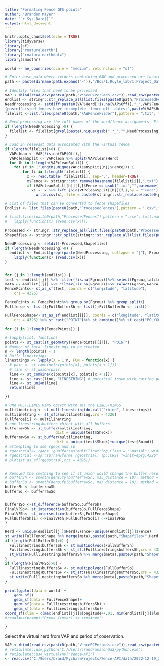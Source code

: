 ```yaml
---
title: "Formating Fence GPS points"
author: "Brandon Mayer"
date: "`r Sys.Date()`"
output: html_document
---
```


```r
knitr::opts_chunk$set(echo = TRUE)
library(tidyverse)
library(sf)
library("rnaturalearth")
library("rnaturalearthdata")
library(smoothr)

world <- ne_countries(scale = "medium", returnclass = "sf")
```

```r
# Enter base path where folders containing RAW and processed are located
path <- paste(dirname(path.expand('~')),"/Box/1.Ruyle_lab/1.Project_Data/Virtual Fencing/", sep="")

# Identify files that need to be processed
VAP <-rbind(read_csv(paste0(path,"VencePCPeriods.csv")),read_csv(paste0(path,"VenceSPPeriods.csv"))) # fences with meta data
endlist <- stringr::str_replace_all(list.files(paste0(path,"ProcessedFences"),pattern = ".csv"),".csv","") # file names of Processed
NeedProcessing <- setdiff(paste0(VAP$Herd[!is.na(VAP$Off)],"_",VAP$Fence[!is.na(VAP$Off)]),endlist)
(paste("Listed fences have incomplete `fence off` dates:",paste0(VAP$Herd[is.na(VAP$Off)],"_",VAP$Fence[is.na(VAP$Off)])))
filelist <-list.files(paste0(path,"RAWFenceFolder"),pattern = ".txt", full.names = T, all.files = TRUE, recursive = TRUE); filenames <- stringr::str_replace_all(basename(filelist),".txt","") # filenames in RAW folder

# Need processing are the full names of the herd/fence assignments. Filenames are the available fences we can use
if (length(NeedProcessing)>0) {
  filelist <- filelist[grepl(paste(unique(gsub(".*_","",NeedProcessing)), collapse = "|"), filenames)]
}

# Load in relevant data associated with the virtual fence
if (length(filelist)>0) {
  VAPclean <- VAP[!is.na(VAP$Off),] 
  VAPcleanSplit <- VAPclean %>% split(VAPclean$Herd)
  for (h in 1:length(VAPcleanSplit)) {
    for (f in 1:length(unique(VAPcleanSplit[[h]]$Fence))) {
        for (i in 1:length(filelist)) {
          x <- read.table( filelist[i], sep=",", header=TRUE)
          x$Fence <- stringr::str_remove(basename(filelist[i]),".txt")
          if (VAPcleanSplit[[h]][f,]$Fence == gsub(".txt","",basename(filelist[i]))) {
            x1 <- x %>% left_join(VAPcleanSplit[[h]][f,],by = "Fence")
              write.csv(x1, file = paste0(stringr::str_replace(paste0(path,"ProcessedFences/",unique(x1$Herd),"_",basename(filelist[i])),".txt",".csv")),row.names = F)}}}}}

# List of files that can be converted to fence shapefiles
Endlist <- list.files(paste0(path,"ProcessedFences"),pattern = ".csv",full.names = T)

# (list.files(paste0(path,"ProcessedFences"),pattern = ".csv", full.names = T, all.files = TRUE, recursive = TRUE) %>%
#   lapply(function(x) {read.csv(x)}))
```

```r
Processed <- stringr::str_replace_all(list.files(paste0(path,"ProcessedFences"),pattern = ".csv", full.names = F, all.files = TRUE, recursive = TRUE),".csv","")
Shapefiles <- stringr::str_split(stringr::str_replace_all(list.files(paste0(path,"Shapefiles"),pattern = ".shp", full.names = F, all.files = TRUE, recursive = TRUE),".shp",""), "_") %>% sapply(., "[[", 2) %>% unique()

NeedProcessing <- setdiff(Processed,Shapefiles)
if (length(NeedProcessing)>0) {
  endlist <- Endlist[grepl(paste(NeedProcessing, collapse = "|"), Processed)]%>%
    lapply(function(x) {read.csv(x)})
}


for (j in 1:length(endlist)) {
test <- endlist[[j]] %>% filter(!is.na(Fgroup))%>% select(Fgroup,latitude, longitude, Shock, Sound) %>% group_by(Fgroup)%>% mutate(points = seq(1:length(latitude)))
meta <- endlist[[j]] %>% filter(!is.na(Fgroup))%>% select(Fgroup,Fence, Herd, On, Off) %>% group_by(Fence, Herd, On, Off) %>% summarise()
FencePoints<- st_as_sf(test, coords = c("longitude", "latitude"),
    crs = 4326)

FencePoints <- FencePoints%>% group_by(Fgroup) %>% group_split()
Fullfence <- list();FullBufferSh <- list();FullBufferSo <- list()

FullFenceShape<- st_as_sf(endlist[[j]], coords = c("longitude", "latitude"),
    crs = 4326) %>% st_cast("POINT")%>% st_combine()%>% st_cast("POLYGON")

for (i in 1:length(FencePoints)) {

# lapply(list, function)
points <- st_cast(st_geometry(FencePoints[[i]]), "POINT") 
# Number of total linestrings to be created
n <- length(points) - 1
# Build linestrings
linestrings <- lapply(X = 1:n, FUN = function(x) {
  # pair <- st_combine(c(points[x], points[x + 1]))
  # line <- st_union(pair)
  line <- st_combine(c(points[x], points[x + 1]))
  line <- st_cast(line, "LINESTRING") # potential issue with casting points to a line
  line <- st_union(line)
  return(line)

})

# One MULTILINESTRING object with all the LINESTRINGS
multilinetring <- st_multilinestring(do.call("rbind", linestrings))
multilinetring <- st_sfc(multilinetring,crs = 4326)
Fullfence[i] <- multilinetring
# one linestringsbuffers object with all buffers
bufferrawSh <- st_buffer(multilinetring,
                       dist = unique(test$Shock))
bufferrawSo <- st_buffer(multilinetring,
                       dist = unique(test$Shock)+unique(test$Sound))
# attmepting to use rgeos and sp
# rgeostrial<- rgeos::gBuffer(as(multilinetring,Class = "Spatial"),width = unique(test$Shock),capStyle="SQUARE")
# rgeostrial <-sp::spTransform( rgeostrial, sp::CRS( "+init=epsg:4326" ) ) 
# plot(st_as_sf(rgeostrial,crs = 4326))


# Removed the smothing to see if st_union would change the buffer resolution
# bufferSh <- smooth(densify(bufferrawSh, max_distance = 10), method = "ksmooth", smoothness = 18,)
# bufferSo <- smooth(densify(bufferrawSo, max_distance = 10), method = "ksmooth", smoothness = 18,)
bufferSh <- bufferrawSh
bufferSo <- bufferrawSo


buffersSo <-st_difference(bufferSo,bufferSh)
FinalVFSo<- st_intersection(buffersSo,FullFenceShape)
FinalVFSh<- st_intersection(bufferSh,FullFenceShape)
FullBufferSh[i] <-FinalVFSh;FullBufferSo[i] <-FinalVFSo
}

Herd <- unique(endlist[[j]]$Herd);Fence<-unique(endlist[[j]]$Fence)
st_write(FullFenceShape %>% merge(meta),paste0(path,"Shapefiles/",Herd,"_",Fence,"_FF.shp"))
if (length(FullBufferSh)>0) {
  FulllinestringsbuffersSh <- st_multipolygon(FullBufferSh)
  FulllinestringsbuffersSh <- st_sfc(FulllinestringsbuffersSh,crs = 4326)
  st_write(FulllinestringsbuffersSh %>% merge(meta),paste0(path,"Shapefiles/",Herd,"_",Fence,"_Shock.shp"))
}
if (length(FinalVFSo)>0) {
  FulllinestringsbuffersSo <- st_multipolygon(FullBufferSo)
  FulllinestringsbuffersSo <- st_sfc(FulllinestringsbuffersSo,crs = 4326)
  st_write(FulllinestringsbuffersSo %>% merge(meta),paste0(path,"Shapefiles/",Herd,"_",Fence,"_Sound.shp"))
}

print(ggplot(data = world) +
    geom_sf() +
    geom_sf(data = FullFenceShape)+
    geom_sf(data = FulllinestringsbuffersSh) +
    geom_sf(data = FulllinestringsbuffersSo)+
coord_sf(xlim = c(max(endlist[[j]]$longitude)+.01, min(endlist[[j]]$longitude)-.01), ylim = c(min(endlist[[j]]$latitude)-.01, max(endlist[[j]]$latitude)+.01), expand = FALSE))
#readline(prompt="Press [enter] to continue")

}


```
Select the virtual herd from VAP and period of observation.  
```r
VAP <-rbind(read_csv(paste0(path,"VencePCPeriods.csv")),read_csv(paste0(path,"VenceSPPeriods.csv")))
# reticulate::use_python("C:/Users/brand/anaconda3/python.exe")
# reticulate::use_virtualenv("Vence-API")
<- read.csv("C:/Users/brand/PycharmProjects/Vence-API/data/2022-12-19_2022-12-21_Vence-message-data.csv")

```

